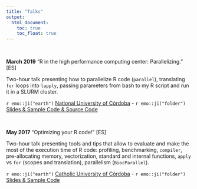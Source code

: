 ```yaml
---
title: "Talks"
output:
  html_document: 
    toc: true
    toc_float: true
---
```


&nbsp;&nbsp;&nbsp;&nbsp;&nbsp;&nbsp;&nbsp;

**March 2019** "R in the high performance computing center: Parallelizing." [ES]

Two-hour talk presenting how to parallelize R code (`parallel`), translating `for` loops into `lapply`, passing parameters from bash to my R script and run it in a SLURM cluster.

`r emo::ji("earth")` [National University of Córdoba](https://www.unc.edu.ar/english/) - `r emo::ji("folder")` [Slides & Sample Code & Source Code](https://www.dropbox.com/sh/nvp8bd6qz6057n6/AAAFh0u5XxULCYzZW4XQYVbGa?dl=1)

&nbsp;&nbsp;&nbsp;&nbsp;&nbsp;&nbsp;&nbsp;

**May 2017** "Optimizing your R code!" [ES]

Two-hour talk presenting tools and tips that allow to evaluate and make the most of the execution time of R code:
profiling, benchmarking, `compiler`, pre-allocating memory, vectorization, standard and internal functions, `apply` vs `for` (scopes and translation), parallelism (`BiocParallel`).

`r emo::ji("earth")` [Catholic University of Córdoba](https://ucc.edu.ar/) - `r emo::ji("folder")` [Slides & Sample Code](https://www.dropbox.com/sh/3lt5o3hi45uevhv/AADYWIC6oUgbY2EQAjPNBulZa?dl=1)
